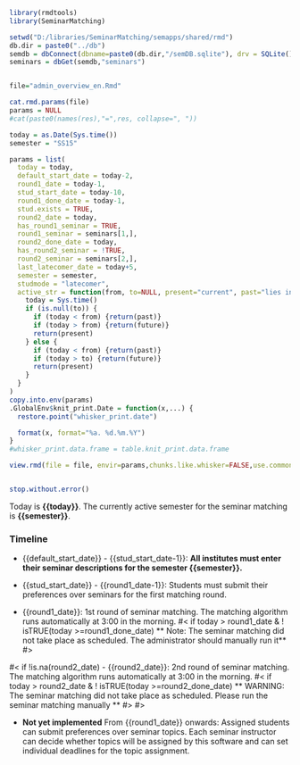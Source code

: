 
```r
library(rmdtools)
library(SeminarMatching)

setwd("D:/libraries/SeminarMatching/semapps/shared/rmd")
db.dir = paste0("../db")
semdb = dbConnect(dbname=paste0(db.dir,"/semDB.sqlite"), drv = SQLite())
seminars = dbGet(semdb,"seminars")


file="admin_overview_en.Rmd"

cat.rmd.params(file)
params = NULL
#cat(paste0(names(res),"=",res, collapse=", "))

today = as.Date(Sys.time())
semester = "SS15"

params = list(
  today = today,
  default_start_date = today-2,
  round1_date = today-1,  
  stud_start_date = today-10,
  round1_done_date = today-1,
  stud.exists = TRUE,
  round2_date = today,
  has_round1_seminar = TRUE,
  round1_seminar = seminars[1,],
  round2_done_date = today,
  has_round2_seminar = !TRUE,
  round2_seminar = seminars[2,],
  last_latecomer_date = today+5,
  semester = semester,
  studmode = "latecomer",
  active_str = function(from, to=NULL, present="current", past="lies in the past", future="lies in the future") {
    today = Sys.time()
    if (is.null(to)) {
      if (today < from) {return(past)}
      if (today > from) {return(future)}
      return(present)
    } else {
      if (today < from) {return(past)}
      if (today > to) {return(future)}
      return(present)
    }
  }
)
copy.into.env(params)
.GlobalEnv$knit_print.Date = function(x,...) {
  restore.point("whisker_print.date")

  format(x, format="%a. %d.%m.%Y")
}
#whisker_print.data.frame = table.knit_print.data.frame

view.rmd(file = file, envir=params,chunks.like.whisker=FALSE,use.commonmark = TRUE, out.type="html")


stop.without.error()
```

<!-- START -->

Today is **{{today}}**. The currently active semester for the seminar matching is **{{semester}}**.

### Timeline 

- {{default_start_date}} - {{stud_start_date-1}}: **All institutes must enter their seminar descriptions for the semester {{semester}}.**

- {{stud_start_date}} - {{round1_date-1}}: Students must submit their preferences over seminars for the first matching round. 

- {{round1_date}}: 1st round of seminar matching. The matching algorithm runs automatically at 3:00 in the morning.
#< if today > round1_date & ! isTRUE(today >=round1_done_date)
** Note: The seminar matching did not take place as scheduled. The administrator  should manually run it**
#>

#< if !is.na(round2_date)
- {{round2_date}}: 2nd round of seminar matching. The matching algorithm runs automatically at 3:00 in the morning.
#< if today > round2_date & ! isTRUE(today >=round2_done_date)
** WARNING: The seminar matching did not take place as scheduled. Please run the seminar matching manually **
#>
#>

- **Not yet implemented** From {{round1_date}} onwards: Assigned students can submit preferences over seminar topics. Each seminar instructor can decide whether topics will be assigned by this software and can set individual deadlines for the topic assignment. 


